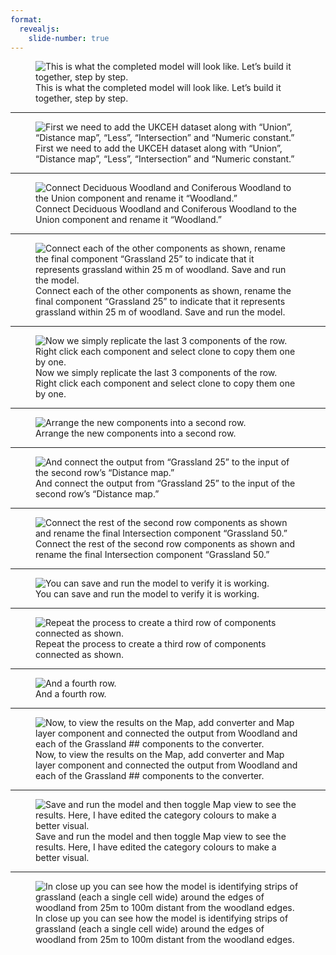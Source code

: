 ```yaml
---
format:
  revealjs: 
    slide-number: true
---
```


![This is what the completed model will look like. Let's build it together, step by step.](01-whole-model.png)

---

![First we need to add the UKCEH dataset along with "Union", "Distance map", "Less", "Intersection" and "Numeric constant."](02-first-row.png)

---

![Connect Deciduous Woodland and Coniferous Woodland to the Union component and rename it "Woodland."](03-first-row-union.png)

---

![Connect each of the other components as shown, rename the final component "Grassland 25" to indicate that it represents grassland within 25 m of woodland. Save and run the model.](06-first-row-intersection.png)

---

![Now we simply replicate the last 3 components of the row. Right click each component and select clone to copy them one by one.](07-clone.png)

---

![Arrange the new components into a second row.](08-second-row.png)

---

![And connect the output from "Grassland 25" to the input of the second row's "Distance map."](09-second-row-join.png)

---

![Connect the rest of the second row components as shown and rename the final Intersection component "Grassland 50."](10-second-row-intersection.png)

---

![You can save and run the model to verify it is working.](11-second-row-ran.png)

---

![Repeat the process to create a third row of components connected as shown.](12-third-row-ran.png)

---

![And a fourth row.](13-fourth-row-ran.png)

---

![Now, to view the results on the Map, add converter and Map layer component and connected the output from Woodland and each of the Grassland ## components to the converter.](14-booleand-categorical-layer.png)

---

![Save and run the model and then toggle Map view to see the results. Here, I have edited the category colours to make a better visual.](15-map-view.png)

---

![In close up you can see how the model is identifying strips of grassland (each a single cell wide) around the edges of woodland from 25m to 100m distant from the woodland edges.](16-map-view-zoom.png)